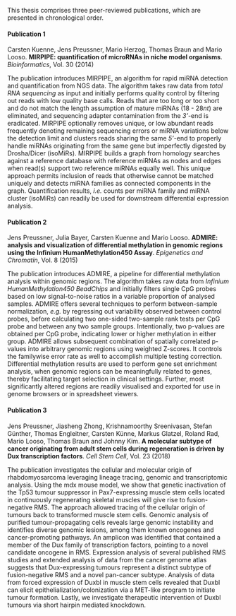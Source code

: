This thesis comprises three peer-reviewed publications, which are presented in chronological order.

#### Publication 1 {-}

Carsten Kuenne, Jens Preussner, Mario Herzog, Thomas Braun and Mario Looso. **MIRPIPE: quantification of microRNAs in niche model organisms**. *Bioinformatics*, Vol. 30 (2014)

The publication introduces MIRPIPE, an algorithm for rapid miRNA detection and quantification from NGS data. The algorithm takes raw data from *total RNA sequencing* as input and initially performs quality control by filtering out reads with low quality base calls. Reads that are too long or too short and do not match the length assumption of mature miRNAs (18 - 28*nt*) are eliminated, and sequencing adapter contamination from the *3'*-end is eradicated. MIRPIPE optionally removes unique, or low abundant reads frequently denoting remaining sequencing errors or miRNA variations below the detection limit and clusters reads sharing the same *5'*-end to properly handle miRNAs originating from the same gene but imperfectly digested by Drosha/Dicer (isoMiRs). MIRPIPE builds a graph from homology searches against a reference database with reference miRNAs as nodes and edges when read(s) support two reference miRNAs equally well. This unique approach permits inclusion of reads that otherwise cannot be matched uniquely and detects miRNA families as connected components in the graph. Quantification results, *i.e.* counts per miRNA family and miRNA cluster (isoMiRs) can readily be used for downstream differential expression analysis.

#### Publication 2 {-}

Jens Preussner, Julia Bayer, Carsten Kuenne and Mario Looso. **ADMIRE: analysis and visualization of differential methylation in genomic regions using the Infinium HumanMethylation450 Assay**. *Epigenetics and Chromatin*, Vol. 8 (2015)

The publication introduces ADMIRE, a pipeline for differential methylation analysis within genomic regions. The algorithm takes raw data from *Infinium HumanMethylation450 BeadChips* and initially filters single CpG probes based on low signal-to-noise ratios in a variable proportion of analysed samples. ADMIRE offers several techniques to perform between-sample normalization, *e.g.* by regressing out variability observed between control probes, before calculating two one-sided two-sample rank tests per CpG probe and between any two sample groups. Intentionally, two p-values are obtained per CpG probe, indicating lower or higher methylation in either group. ADMIRE allows subsequent combination of spatially correlated p-values into arbitrary genomic regions using weighted Z-scores. It controls the familywise error rate as well to accomplish multiple testing correction. Differential methylation results are used to perform gene set enrichment analysis, when genomic regions can be meaningfully related to genes, thereby facilitating target selection in clinical settings. Further, most significantly altered regions are readily visualised and exported for use in genome browsers or in spreadsheet viewers.

#### Publication 3 {-}

Jens Preussner, Jiasheng Zhong, Krishnamoorthy Sreenivasan, Stefan Günther, Thomas Engleitner, Carsten Künne, Markus Glatzel, Roland Rad, Mario Looso, Thomas Braun and Johnny Kim. **A molecular subtype of cancer originating from adult stem cells during regeneration is driven by Dux transcription factors**. *Cell Stem Cell*, Vol. 23 (2018)

The publication investigates the cellular and molecular origin of rhabdomyosarcoma leveraging lineage tracing, genomic and transcriptomic analysis. Using the mdx mouse model, we show that genetic inactivation of the Tp53 tumour suppressor in Pax7-expressing muscle stem cells located in continuously regenerating skeletal muscles will give rise to fusion-negative RMS. The approach allowed tracing of the cellular origin of tumours back to transformed muscle stem cells. Genomic analysis of purified tumour-propagating cells reveals large genomic instability and identifies diverse genomic lesions, among them known oncogenes and cancer-promoting pathways. An amplicon was identified that contained a member of the Dux family of transcription factors, pointing to a novel candidate oncogene in RMS. Expression analysis of several published RMS studies and extended analysis of data from the cancer genome atlas suggests that Dux-expressing tumours represent a distinct subtype of fusion-negative RMS and a novel pan-cancer subtype. Analysis of data from forced expression of Duxbl in muscle stem cells revealed that Duxbl can elicit epithelialization/colonization via a MET-like program to initiate tumour formation. Lastly, we investigate therapeutic intervention of Duxbl tumours via short hairpin mediated knockdown. 
